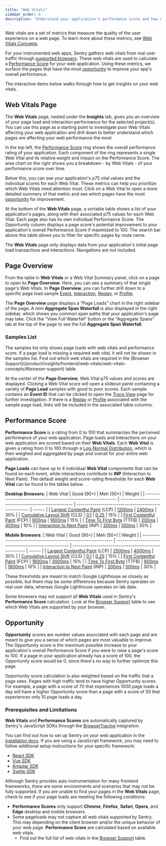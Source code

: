 ```yaml
---
title: "Web Vitals"
sidebar_order: 0
description: "Understand your application's performance score and how each web vital contributes to it. Drill in to explore opportunities to improve your app's overall performance."
---
```


Web vitals are a set of metrics that measure the quality of the user experience on a web page. To learn more about these metrics, see [Web Vitals Concepts](/product/insights/web-vitals/web-vitals-concepts/).

For your instrumented web apps, Sentry gathers web vitals from real user traffic through [supported browsers](web-vitals-concepts/#browser-support). These web vitals are used to calculate a [Performance Score](#performance-score) for your web application. Using these metrics, we surface the pages that have the most [opportunity](#opportunity) to improve your app's overall performance.

The interactive demo below walks through how to get insights on your web vitals.

<Arcade src="https://demo.arcade.software/pSDa9dkXo1yB4HIuGVuz?embed" />

## Web Vitals Page

The **Web Vitals** page, nested under the **Insights** tab, gives you an overview of your page load and interaction performance for the selected project(s). You can use this page as a starting point to investigate poor Web Vitals affecting your web application and drill down to better understand which pages are affecting your web performance the most.

In the top left, the [Performance Score](#performance-score) ring shows the overall performance rating of your application. Each component of the ring represents a single Web Vital and its relative weight and impact on the Performance Score. The area chart on the right shows you a breakdown - by Web Vitals - of your performance score over time.

Below this, you can see your application's p75 vital values and the individual scores for each Web Vital. These metrics can help you prioritize which Web Vitals need attention most. Click on a Web Vital to open a more detailed summary of that metric and see which pages have the most [opportunity](#opportunity) for improvement.

At the bottom of the **Web Vitals** page, a sortable table shows a list of your application's pages, along with their associated p75 values for each Web Vital. Each page also has its own individual Performance Score. The Opportunity column displays a page score's potential improvement to your application's overall Performance Score if maximized to 100. The search bar above this table allows you to filter for specific pages by route name.

<Alert>

The **Web Vitals** page only displays data from your application's initial page load transactions and interactions. Navigations are not included.

</Alert>

## Page Overview

From the table in **Web Vitals** or a Web Vital Summary panel, click on a page to open its **Page Overview**. Here, you can see a summary of that single page's Web Vitals. In **Page Overview**, you can further drill down to a specific page load sample [Event](/concepts/key-terms/tracing/trace-view/), [Interaction](/product/insights/web-vitals/web-vitals-concepts/#interaction-to-next-paint-inp), [Replay](/product/explore/session-replay/), or [Profile](/product/explore/profiling/).

The **Page Overview** page displays a "Page Loads" chart in the right sidebar of the page. A mini **Aggregate Span Waterfall** is also displayed in the right sidebar, which shows you common span paths that your application's page may take. Click the "View Full Waterfall" button or the "Aggregate Spans" tab at the top of the page to see the full **Aggregate Span Waterfall**.

### Samples List

<Alert>
  The samples list only shows page loads with web vitals and performance score.
  If a page load is missing a required web vital, it will not be shown in the
  samples list. Find out which web vitals are required in the [Browser
  Support](/product/insights/frontend/web-vitals/web-vitals-concepts/#browser-support)
  table.
</Alert>

At the center of the **Page Overview**, Web Vital p75 values and scores are displayed. Clicking a Web Vital score will open a slideout panel containing a variety of **Page Load** samples with good to poor scores. Each sample contains an **Event ID** that can be clicked to open the [Trace View](/concepts/key-terms/tracing/trace-view/#product-walkthrough-trace-details-page) page for further investigation. If there is a [Replay](/product/session-replay/) or [Profile](/product/profiling/) associated with the sample page load, links will be included in the associated table columns.

<Arcade src="https://demo.arcade.software/rFtiXFfPG1CX1QcrgdSf?embed" />

## Performance Score

**Performance Score** is a rating from 0 to 100 that summarizes the perceived performance of your web application. Page loads and Interactions on your web application are scored based on their **Web Vitals**. Each **Web Vital** is given a rating from 0 to 100 through a [Log-Normal Distribution](https://www.desmos.com/calculator/o98tbeyt1t), which is then weighed and aggregated by page and overall for your entire web application.

**Page Loads** can have up to 4 individual **Web Vital** components that can be found on each event, while interactions contribute to **INP** (Interaction to Next Paint). The default weight and score-rating thresholds for each **Web Vital** can be found in the tables below.

**Desktop Browsers**:
| Web Vital | Good (90+) | Meh (50+) | Weight |
| --------------------------------------------------------------- | ------------------------------------------------------ | ------------------------------------------------------ | ------ |
| [Largest Contentful Paint](/product/insights/web-vitals/web-vitals-concepts/#largest-contentful-paint-lcp) (LCP) | [1200ms](https://www.desmos.com/calculator/ejhjazajbd) | [2400ms](https://www.desmos.com/calculator/ejhjazajbd) | 30% |
| [Cumulative Layout Shift](/product/insights/web-vitals/web-vitals-concepts/#cumulative-layout-shift-cls) (CLS) | [0.1](https://www.desmos.com/calculator/irdoqfftdf) | [0.25](https://www.desmos.com/calculator/irdoqfftdf) | 15% |
| [First Contentful Paint](/product/insights/web-vitals/web-vitals-concepts/#first-contentful-paint-fcp) (FCP) | [900ms](https://www.desmos.com/calculator/gcxbiypuuh) | [1600ms](https://www.desmos.com/calculator/gcxbiypuuh) | 15% |
| [Time To First Byte](/product/insights/web-vitals/web-vitals-concepts/#time-to-first-byte-ttfb) (TTFB) | [200ms](https://www.desmos.com/calculator/ykzahw9goi) | [400ms](https://www.desmos.com/calculator/ykzahw9goi) | 10% |
| [Interaction to Next Paint](/product/insights/web-vitals/web-vitals-concepts/#interaction-to-next-paint-inp) (INP) | [200ms](https://www.desmos.com/calculator/jaqxodpx8d) | [500ms](https://www.desmos.com/calculator/jaqxodpx8d) | 30% |

**Mobile Browsers**:
| Web Vital | Good (90+) | Meh (50+) | Weight |
| --------------------------------------------------------------- | ------------------------------------------------------ | ------------------------------------------------------ | ------ |
| [Largest Contentful Paint](/product/insights/web-vitals/web-vitals-concepts/#largest-contentful-paint-lcp) (LCP) | [2500ms](https://www.desmos.com/calculator/tegmkln1hr) | [4000ms](https://www.desmos.com/calculator/tegmkln1hr) | 30% |
| [Cumulative Layout Shift](/product/insights/web-vitals/web-vitals-concepts/#cumulative-layout-shift-cls) (CLS) | [0.1](https://www.desmos.com/calculator/irdoqfftdf) | [0.25](https://www.desmos.com/calculator/irdoqfftdf) | 15% |
| [First Contentful Paint](/product/insights/web-vitals/web-vitals-concepts/#first-contentful-paint-fcp) (FCP) | [1800ms](https://www.desmos.com/calculator/ezkvtlqxkf) | [3000ms](https://www.desmos.com/calculator/ezkvtlqxkf) | 15% |
| [Time To First Byte](/product/insights/web-vitals/web-vitals-concepts/#time-to-first-byte-ttfb) (TTFB) | [800ms](https://www.desmos.com/calculator/xcpjhfvwfo) | [1800ms](https://www.desmos.com/calculator/xcpjhfvwfo) | 10% |
| [Interaction to Next Paint](/product/insights/web-vitals/web-vitals-concepts/#interaction-to-next-paint-inp) (INP) | [200ms](https://www.desmos.com/calculator/jaqxodpx8d) | [500ms](https://www.desmos.com/calculator/jaqxodpx8d) | 30% |

<Alert>
These thresholds are meant to match Google Lighthouse as closely as possible, but there may be some differences because Sentry operates on real user data, whereas Google Lighthouse operates on lab data.

Some browsers may not support all **Web Vitals** used in Sentry's **Performance Score** calculation. Look at the [Browser Support](/product/insights/web-vitals/web-vitals-concepts/#browser-support) table to see which Web Vitals are supported by your browser.

</Alert>

## Opportunity

**Opportunity** scores are number values associated with each page and are meant to give you a sense of which pages are most valuable to improve. The Opportunity score is the maximum possible increase to your application's overall Performance Score if you were to raise a page's score to 100. If a page in your application already has a score of 100, the Opportunity score would be 0, since there's no way to further optimize this page.

Opportunity score calculation is also weighted based on the traffic that a page sees. Pages with high traffic tend to have higher Opportunity scores. For example, a page with a score of 70 that experiences 1000 page loads a day will have a higher Opportunity score than a page with a score of 50 that experiences only 10 page loads a day.

### Prerequisites and Limitations

**Web Vitals** and **Performance Scores** are automatically captured by Sentry's JavaScript SDKs through the [BrowserTracing](/platforms/javascript/configuration/integrations/browsertracing/) integration.

You can find out how to set up Sentry on your web application in the [installation docs](/platforms/javascript/). If you are using a JavaScript framework, you may need to follow additional setup instructions for your specific framework:

- [React SDK](/platforms/javascript/guides/react/)
- [Vue SDK](/platforms/javascript/guides/vue/)
- [Angular SDK](/platforms/javascript/guides/angular/)
- [Svelte SDK](/platforms/javascript/guides/svelte/)

Although Sentry provides auto instrumentation for many frontend frameworks, there are some environments and scenarios that may not be fully supported. If you are unable to find your pages in the **Web Vitals** page, check to see if your page loads are meeting the following conditions:

- **Performance Scores** only support **Chrome**, **Firefox**, **Safari**, **Opera**, and **Edge** desktop and mobile browsers.
- Some pageloads may not capture all web vitals supported by Sentry. This may depending on the client browser and/or the unique behavior of your web page. **Performance Score** are calculated based on available web vitals.
  - Find out the full list of web vitals in the [Browser Support](/product/insights/web-vitals/web-vitals-concepts/#browser-support) table.
